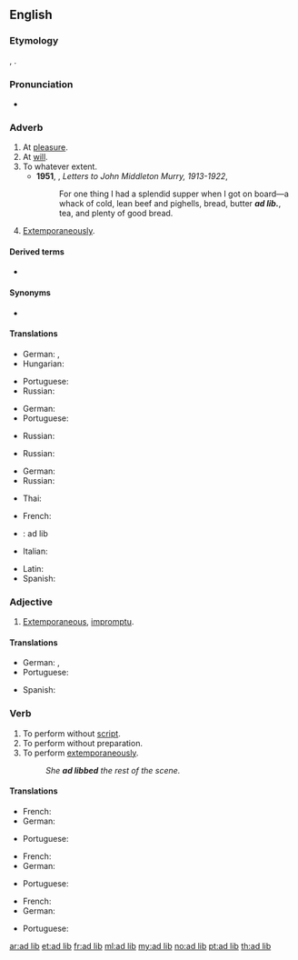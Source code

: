 {{also|adlib|ad-lib}}
==English==
{{Wikipedia|ad libitum}}
===Etymology===
{{abbreviation of|ad libitum|lang=en|nodot=1}}, {{bor|en|NL.|ad libitum|nocap=1}}.

===Pronunciation===
* {{IPA|/æd ˈlɪb/|/ˈæd ˈlɪb/|lang=en}}

===Adverb===
{{en-adv|head=[[ad]] [[lib]]}}

# At [[pleasure]].
# At [[will]].
# To whatever extent.
#* '''1951''', {{w|Katherine Mansfield}}, ''Letters to John Middleton Murry, 1913-1922'',
#*: For one thing I had a splendid supper when I got on board—a whack of cold, lean beef and pighells, bread, butter '''''ad lib.''''', tea, and plenty of good bread.
# [[extemporaneously|Extemporaneously]].

====Derived terms====
* {{l|en|ad-lib}}

====Synonyms====
* {{l|en|a piacere}}

====Translations====
{{trans-top|at pleasure}}
* German: {{t+|de|beliebig}}, {{t+|de|nach}} {{t+|de|Herzenslust|m}}
* Hungarian: {{t|hu|tetszés szerint}}
{{trans-mid}}
* Portuguese: {{t+|pt|à vontade}}
* Russian: {{t|ru|как уго́дно}}
{{trans-bottom}}

{{trans-top|at will}}
* German: {{t+|de|beliebig}}
* Portuguese: {{t+|pt|à vontade}}
{{trans-mid}}
* Russian: {{t|ru|[[по]] [[желание|жела́нию]]}}
{{trans-bottom}}

{{trans-top|to whatever extent}}
* Russian: {{t|ru|ско́лько уго́дно}}
{{trans-mid}}
{{trans-bottom}}

{{trans-top|extemporaneously}}
* German: {{t+|de|improvisiert}}
* Russian: {{t+|ru|экспромт|alt=экспро́мтом}}
{{trans-mid}}
* Thai: {{t|th|พูดกลอนสด|tr=pôot glon sòt}}
{{trans-bottom}}

{{checktrans-top}}
* French: {{t-check|fr|à discrétion}}
* {{ttbc|ia}}: ad lib
* Italian: {{t-check|it|a volontà}}
{{trans-mid}}
* Latin: {{t-check|la|ad libitum}}
* Spanish: {{t-check|es|a voluntad}}
{{trans-bottom}}

===Adjective===
{{en-adj}}

# [[extemporaneous|Extemporaneous]], [[impromptu]].

====Translations====
{{trans-top|extemporaneous}}
* German: {{t+|de|improvisiert}}, {{t|de|unvorbereitet}}
* Portuguese: {{t+|pt|improvisado}}
{{trans-mid}}
* Spanish: {{t+|es|improvisado}}
{{trans-bottom}}

===Verb===
{{en-verb|ad libb}}

# To perform without [[script]].
# To perform without preparation.
# To perform [[extemporaneously]].
#: ''She '''ad libbed''' the rest of the scene.''

====Translations====
{{trans-top|to perform without script}}
* French: {{t+|fr|improviser}}
* German: {{t+|de|improvisieren}}
{{trans-mid}}
* Portuguese: {{t+|pt|improvisar}}
{{trans-bottom}}

{{trans-top|to perform without preparation}}
* French: {{t+|fr|improviser}}
* German: {{t+|de|improvisieren}}
{{trans-mid}}
* Portuguese: {{t+|pt|improvisar}}
{{trans-bottom}}

{{trans-top|to perform extemporaneously}}
* French: {{t+|fr|improviser}}
* German: {{t+|de|improvisieren}}
{{trans-mid}}
* Portuguese: {{t+|pt|improvisar}}
{{trans-bottom}}

[[ar:ad lib]]
[[et:ad lib]]
[[fr:ad lib]]
[[ml:ad lib]]
[[my:ad lib]]
[[no:ad lib]]
[[pt:ad lib]]
[[th:ad lib]]